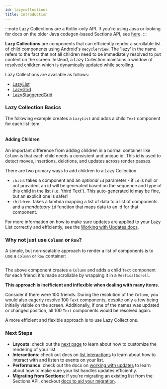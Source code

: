```yaml
---
id: lazycollections
title: Introduction
---
```


:::note
Lazy Collections are a Kotlin-only API. If you're using Java or looking for docs on the older Java codegen-based Sections API, see [here](../../sections/start.mdx).
:::

**Lazy Collections** are components that can efficiently render a scrollable list of child components using Android's `RecyclerView`. The 'lazy' in the name refers to the fact that not all children need to be immediately resolved to put content on the screen. Instead, a Lazy Collection maintains a window of resolved children which is dynamically updated while scrolling.

Lazy Collections are available as follows:

* [LazyList](https://github.com/facebook/litho/blob/master/litho-widget-kotlin/src/main/kotlin/com/facebook/litho/widget/collection/LazyList.kt)
* [LazyGrid](https://github.com/facebook/litho/blob/master/litho-widget-kotlin/src/main/kotlin/com/facebook/litho/widget/collection/LazyGrid.kt)
* [LazyStaggeredGrid](https://github.com/facebook/litho/blob/master/litho-widget-kotlin/src/main/kotlin/com/facebook/litho/widget/collection/LazyStaggeredGrid.kt)

### Lazy Collection Basics

The following example creates a `LazyList` and adds a child `Text` component for each list item.

```kotlin file=sample/src/main/java/com/facebook/samples/litho/kotlin/collection/FriendsCollectionKComponent.kt start=start_lazy_list_example end=end_lazy_list_example
```

#### Adding Children

An important difference from adding children in a normal container like `Column` is that each child needs a consistent and unique id. This id is used to detect moves, insertions, deletions, and updates across render passes.

There are two primary ways to add children to a Lazy Collection:
- `child`: takes a component and an *optional* `id` parameter - if `id` is null or not provided, an id will be generated based on the sequence and type of this child in the list (i.e. 'third Text'). This auto-generated id may be fine, but an explicit one is safer!
- `children`: takes a lambda mapping a list of data to a list of components and a *mandataory* `id` function that maps data to an id for that component.

For more information on how to make sure updates are applied to your Lazy List correctly and efficiently, see the [Working with Updates docs](lazycollections-working-with-updates.mdx).

### Why not just use `Column` or `Row`?

A simple, but non-scalable approach to render a list of components is to use a `Column` or `Row` container:

```kotlin file=sample/src/main/java/com/facebook/samples/litho/kotlin/collection/FriendsCollectionKComponent.kt start=start_column_example end=end_column_example
```

The above component creates a `Column` and adds a child `Text` component for each friend: it's made scrollable by wrapping it in a `VerticalScroll`.

**This approach is inefficient and inflexible when dealing with many items.**

Consider if there were 100 friends. During the resolution of the `Column`, you would also eagerly resolve 100 `Text` components, despite only a few being initially visible on the screen. Additionally, if one of the names was updated or changed position, all 100 `Text` components would be resolved again.

A more efficient and flexible approach is to use Lazy Collections.

### Next Steps

- **Layouts**: check out the [next page](lazycollections-layout) to learn about how to customize the rendering of your list.
- **Interactions**: check out docs on [list interactions](lazycollections-interactions) to learn about how to interact with and listen to events on your list.
- **Performance**: check out the docs on [working with updates](lazycollections-working-with-updates) to learn about how to make sure your list handles updates efficiently.
- **Migrating from Sections**: if you're migrating an existing list from the Sections API, checkout [docs to aid your migration](lazycollections-sections-migration).
